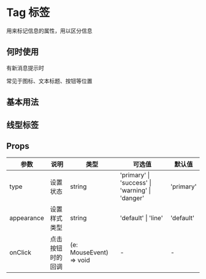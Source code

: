 # Tag 标签

用来标记信息的属性，用以区分信息

## 何时使用

有新消息提示时

常见于图标、文本标题、按钮等位置

## 基本用法


<DemoBasic />

## 线型标签


<DemoLine />

## Props

| 参数       | 说明             | 类型                    | 可选值                                          | 默认值    |
| ---------- | ---------------- | ----------------------- | ----------------------------------------------- | --------- |
| type       | 设置状态         | string                  | 'primary' \| 'success' \| 'warning' \| 'danger' | 'primary' |
| appearance | 设置样式类型     | string                  | 'default' \| 'line'                             | 'default' |
| onClick    | 点击按钮时的回调 | (e: MouseEvent) => void | -                                               | -         |

